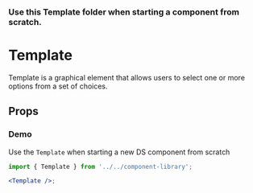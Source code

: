 

### Use this Template folder when starting a component from scratch.

# Template

Template is a graphical element that allows users to select one or more options from a set of choices.

<Canvas>
  <Story id="components-componentlibrary-template--default-story" />
</Canvas>

## Props

<ArgsTable of={Template} />

### Demo

Use the `Template` when starting a new DS component from scratch

<Canvas>
  <Story id="components-componentlibrary-template--demo" />
</Canvas>

```jsx
import { Template } from '../../component-library';

<Template />;
```
